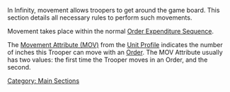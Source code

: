 {{section-main-sections}}
{{n5-section-movement-module}}


In Infinity, movement allows troopers to get around the game board. This section details all necessary rules to perform such movements.

Movement takes place within the normal [[Order Expenditure Sequence]].

The [[Unit_Profile#Movement_.28MOV.29 | Movement Attribute (MOV)]] from the [[Unit Profile]] indicates the number of inches this Trooper can move with an [[Order]]. The MOV Attribute usually has two values: the first time the Trooper moves in an Order, and the second.


[[Category: Main Sections]]